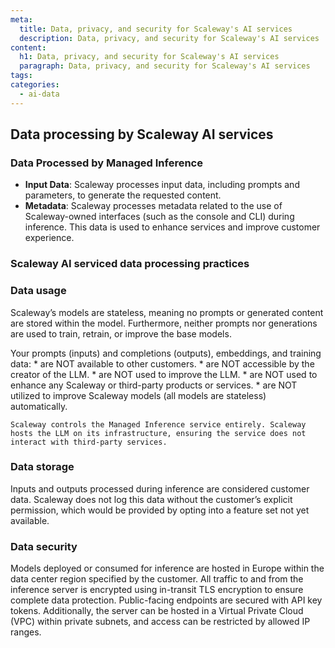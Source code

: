 ```yaml
---
meta:
  title: Data, privacy, and security for Scaleway's AI services
  description: Data, privacy, and security for Scaleway's AI services
content:
  h1: Data, privacy, and security for Scaleway's AI services
  paragraph: Data, privacy, and security for Scaleway's AI services
tags:
categories:
  - ai-data
---
```


## Data processing by Scaleway AI services

### Data Processed by Managed Inference

* **Input Data**: Scaleway processes input data, including prompts and parameters, to generate the requested content.
* **Metadata**: Scaleway processes metadata related to the use of Scaleway-owned interfaces (such as the console and CLI) during inference. This data is used to enhance services and improve customer experience.

### Scaleway AI serviced data processing practices

### Data usage

Scaleway’s models are stateless, meaning no prompts or generated content are stored within the model. Furthermore, neither prompts nor generations are used to train, retrain, or improve the base models.

<Message type="important">
    Your prompts (inputs) and completions (outputs), embeddings, and training data:
    * are NOT available to other customers.
    * are NOT accessible by the creator of the LLM.
    * are NOT used to improve the LLM.
    * are NOT used to enhance any Scaleway or third-party products or services.
    * are NOT utilized to improve Scaleway models (all models are stateless) automatically.

    Scaleway controls the Managed Inference service entirely. Scaleway hosts the LLM on its infrastructure, ensuring the service does not interact with third-party services.
</Message>

### Data storage

Inputs and outputs processed during inference are considered customer data. Scaleway does not log this data without the customer’s explicit permission, which would be provided by opting into a feature set not yet available.

### Data security

Models deployed or consumed for inference are hosted in Europe within the data center region specified by the customer. All traffic to and from the inference server is encrypted using in-transit TLS encryption to ensure complete data protection. Public-facing endpoints are secured with API key tokens. Additionally, the server can be hosted in a Virtual Private Cloud (VPC) within private subnets, and access can be restricted by allowed IP ranges.